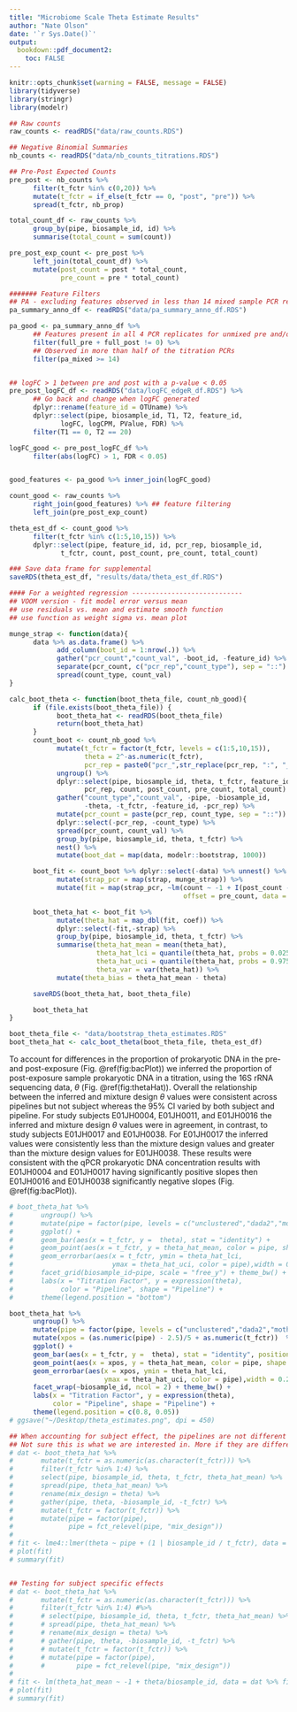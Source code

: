 ```yaml
---
title: "Microbiome Scale Theta Estimate Results"
author: "Nate Olson"
date: '`r Sys.Date()`'
output:
  bookdown::pdf_document2:
    toc: FALSE
---
```


```r
knitr::opts_chunk$set(warning = FALSE, message = FALSE)
library(tidyverse)
library(stringr)
library(modelr)
```

```r
## Raw counts
raw_counts <- readRDS("data/raw_counts.RDS")

## Negative Binomial Summaries
nb_counts <- readRDS("data/nb_counts_titrations.RDS")

## Pre-Post Expected Counts
pre_post <- nb_counts %>%
      filter(t_fctr %in% c(0,20)) %>%
      mutate(t_fctr = if_else(t_fctr == 0, "post", "pre")) %>%
      spread(t_fctr, nb_prop)

total_count_df <- raw_counts %>%
      group_by(pipe, biosample_id, id) %>%
      summarise(total_count = sum(count))

pre_post_exp_count <- pre_post %>%
      left_join(total_count_df) %>%
      mutate(post_count = post * total_count,
             pre_count = pre * total_count)

####### Feature Filters
## PA - excluding features observed in less than 14 mixed sample PCR replicates
pa_summary_anno_df <- readRDS("data/pa_summary_anno_df.RDS")

pa_good <- pa_summary_anno_df %>%
      ## Features present in all 4 PCR replicates for unmixed pre and/or post
      filter(full_pre + full_post != 0) %>%
      ## Observed in more than half of the titration PCRs
      filter(pa_mixed >= 14)


## logFC > 1 between pre and post with a p-value < 0.05
pre_post_logFC_df <- readRDS("data/logFC_edgeR_df.RDS") %>%
      ## Go back and change when logFC generated
      dplyr::rename(feature_id = OTUname) %>%
      dplyr::select(pipe, biosample_id, T1, T2, feature_id,
             logFC, logCPM, PValue, FDR) %>%
      filter(T1 == 0, T2 == 20)

logFC_good <- pre_post_logFC_df %>%
      filter(abs(logFC) > 1, FDR < 0.05)


good_features <- pa_good %>% inner_join(logFC_good)

count_good <- raw_counts %>%
      right_join(good_features) %>% ## feature filtering
      left_join(pre_post_exp_count)

theta_est_df <- count_good %>%
      filter(t_fctr %in% c(1:5,10,15)) %>%
      dplyr::select(pipe, feature_id, id, pcr_rep, biosample_id,
             t_fctr, count, post_count, pre_count, total_count)

### Save data frame for supplemental
saveRDS(theta_est_df, "results/data/theta_est_df.RDS")
```

```r
#### For a weighted regression ----------------------------
## VOOM version - fit model error versus mean
## use residuals vs. mean and estimate smooth function
## use function as weight sigma vs. mean plot

munge_strap <- function(data){
      data %>% as.data.frame() %>%
            add_column(boot_id = 1:nrow(.)) %>%
            gather("pcr_count","count_val", -boot_id, -feature_id) %>%
            separate(pcr_count, c("pcr_rep","count_type"), sep = "::") %>%
            spread(count_type, count_val)
}

calc_boot_theta <- function(boot_theta_file, count_nb_good){
      if (file.exists(boot_theta_file)) {
            boot_theta_hat <- readRDS(boot_theta_file)
            return(boot_theta_hat)
      }
      count_boot <- count_nb_good %>%
            mutate(t_fctr = factor(t_fctr, levels = c(1:5,10,15)),
                   theta = 2^-as.numeric(t_fctr),
                   pcr_rep = paste0("pcr_",str_replace(pcr_rep, ":", "_"))) %>%
            ungroup() %>%
            dplyr::select(pipe, biosample_id, theta, t_fctr, feature_id,
                   pcr_rep, count, post_count, pre_count, total_count) %>%
            gather("count_type","count_val", -pipe, -biosample_id,
                   -theta, -t_fctr, -feature_id, -pcr_rep) %>%
            mutate(pcr_count = paste(pcr_rep, count_type, sep = "::")) %>%
            dplyr::select(-pcr_rep, -count_type) %>%
            spread(pcr_count, count_val) %>%
            group_by(pipe, biosample_id, theta, t_fctr) %>%
            nest() %>%
            mutate(boot_dat = map(data, modelr::bootstrap, 1000))

      boot_fit <- count_boot %>% dplyr::select(-data) %>% unnest() %>%
            mutate(strap_pcr = map(strap, munge_strap)) %>%
            mutate(fit = map(strap_pcr, ~lm(count ~ -1 + I(post_count - pre_count),
                                            offset = pre_count, data = .)))

      boot_theta_hat <- boot_fit %>%
            mutate(theta_hat = map_dbl(fit, coef)) %>%
            dplyr::select(-fit,-strap) %>%
            group_by(pipe, biosample_id, theta, t_fctr) %>%
            summarise(theta_hat_mean = mean(theta_hat),
                      theta_hat_lci = quantile(theta_hat, probs = 0.025),
                      theta_hat_uci = quantile(theta_hat, probs = 0.975),
                      theta_var = var(theta_hat)) %>%
            mutate(theta_bias = theta_hat_mean - theta)

      saveRDS(boot_theta_hat, boot_theta_file)

      boot_theta_hat
}

boot_theta_file <- "data/bootstrap_theta_estimates.RDS"
boot_theta_hat <- calc_boot_theta(boot_theta_file, theta_est_df)
```

To account for differences in the proportion of prokaryotic DNA in the pre- and post-exposure (Fig. \@ref(fig:bacPlot)) we inferred the proportion of post-exposure sample prokaryotic DNA in a titration, using the 16S rRNA sequencing data, $\theta$ (Fig. \@ref(fig:thetaHat)).
Overall the relationship between the inferred and mixture design $\theta$ values were consistent across pipelines but not subject whereas the 95\% CI varied by both subject and pipeline.
For study subjects E01JH0004, E01JH0011, and E01JH0016 the inferred and mixture design $\theta$ values were in agreement, in contrast, to study subjects E01JH0017 and E01JH0038.
For E01JH0017 the inferred values were consistently less than the mixture design values and greater than the mixture design values for E01JH0038.
These results were consistent with the qPCR prokaryotic DNA concentration results with E01JH0004 and E01JH0017 having significantly positive slopes then E01JH0016 and E01JH0038 significantly negative slopes (Fig. \@ref(fig:bacPlot)).


```r
# boot_theta_hat %>%
#       ungroup() %>%
#       mutate(pipe = factor(pipe, levels = c("unclustered","dada2","mothur","qiime"))) %>%
#       ggplot() +
#       geom_bar(aes(x = t_fctr, y =  theta), stat = "identity") +
#       geom_point(aes(x = t_fctr, y = theta_hat_mean, color = pipe, shape = pipe)) +
#       geom_errorbar(aes(x = t_fctr, ymin = theta_hat_lci,
#                         ymax = theta_hat_uci, color = pipe),width = 0.2) +
#       facet_grid(biosample_id~pipe, scale = "free_y") + theme_bw() +
#       labs(x = "Titration Factor", y = expression(theta),
#            color = "Pipeline", shape = "Pipeline") +
#       theme(legend.position = "bottom")

boot_theta_hat %>%
      ungroup() %>%
      mutate(pipe = factor(pipe, levels = c("unclustered","dada2","mothur","qiime"))) %>%
      mutate(xpos = (as.numeric(pipe) - 2.5)/5 + as.numeric(t_fctr))  %>%
      ggplot() +
      geom_bar(aes(x = t_fctr, y =  theta), stat = "identity", position = "dodge") +
      geom_point(aes(x = xpos, y = theta_hat_mean, color = pipe, shape = pipe)) +
      geom_errorbar(aes(x = xpos, ymin = theta_hat_lci,
                        ymax = theta_hat_uci, color = pipe),width = 0.2) +
      facet_wrap(~biosample_id, ncol = 2) + theme_bw() +
      labs(x = "Titration Factor", y = expression(theta),
           color = "Pipeline", shape = "Pipeline") +
      theme(legend.position = c(0.8, 0.05))
# ggsave("~/Desktop/theta_estimates.png", dpi = 450)
```

```r
## When accounting for subject effect, the pipelines are not different from the expected values
## Not sure this is what we are interested in. More if they are different from each other and the subject specific effect
# dat <- boot_theta_hat %>%
#       mutate(t_fctr = as.numeric(as.character(t_fctr))) %>%
#       filter(t_fctr %in% 1:4) %>%
#       select(pipe, biosample_id, theta, t_fctr, theta_hat_mean) %>%
#       spread(pipe, theta_hat_mean) %>%
#       rename(mix_design = theta) %>%
#       gather(pipe, theta, -biosample_id, -t_fctr) %>%
#       mutate(t_fctr = factor(t_fctr)) %>%
#       mutate(pipe = factor(pipe),
#              pipe = fct_relevel(pipe, "mix_design"))
#
# fit <- lme4::lmer(theta ~ pipe + (1 | biosample_id / t_fctr), data = dat)
# plot(fit)
# summary(fit)


## Testing for subject specific effects
# dat <- boot_theta_hat %>%
#       mutate(t_fctr = as.numeric(as.character(t_fctr))) %>%
#       filter(t_fctr %in% 1:4) #%>%
#       # select(pipe, biosample_id, theta, t_fctr, theta_hat_mean) %>%
#       # spread(pipe, theta_hat_mean) %>%
#       # rename(mix_design = theta) %>%
#       # gather(pipe, theta, -biosample_id, -t_fctr) %>%
#       # mutate(t_fctr = factor(t_fctr)) %>%
#       # mutate(pipe = factor(pipe),
#       #        pipe = fct_relevel(pipe, "mix_design"))
#
# fit <- lm(theta_hat_mean ~ -1 + theta/biosample_id, data = dat %>% filter(pipe == "unclustered"))
# plot(fit)
# summary(fit)
```
